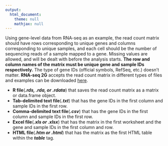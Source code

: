 ```yaml
---
output:
  html_document:
    theme: null
    mathjax: null
---
```


Using gene-level data from RNA-seq as an example, the read count matrix should have rows corresponding to unique genes and columns corresponding to unique samples, and each cell should be the number of sequencing reads of a sample mapped to a gene. Missing values are allowed, and will be dealt with before the analysis starts. **The row and column names of the matrix must be unique gene and sample IDs respectively.** The type of gene IDs (official symbols, RefSeq, etc.) doesn't matter. **RNA-seq 2G** accepts the read count matrix in different types of files and examples can be downloaded [here](https://github.com/zhezhangsh/awsomics/raw/master/rnaseq_2g/data/count_example.zip).

  - **R file**(***.rds, .rda, or .rdata***) that saves the read count matrix as a matrix or data.frame object.
  - **Tab-delimited text file**(***.txt***) that has the gene IDs in the first column and sample IDs in the first row. 
  - **Comma-delimited text file**(***.csv***) that has the gene IDs in the first column and sample IDs in the first row. 
  - **Excel file**(***.xls or .xlsx***) that has the matrix in the first worksheet and the gene and sample IDs in the first column and row. 
  - **HTML file**(***.htm or .html***) that has the matrix as the first HTML table within the ***table*** tag.